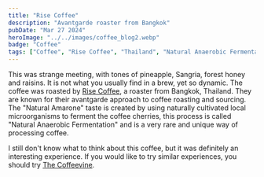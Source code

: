 ```yaml
---
title: "Rise Coffee"
description: "Avantgarde roaster from Bangkok"
pubDate: "Mar 27 2024"
heroImage: "../../images/coffee_blog2.webp"
badge: "Coffee"
tags: ["Coffee", "Rise Coffee", "Thailand", "Natural Anaerobic Fermentation", "Natural Amarone"]
---
```



This was strange meeting, with tones of pineapple, Sangria, forest honey and raisins. It is not what you usually find in a brew, yet so dynamic.
The coffee was roasted by [Rise Coffee](https://rise.coffee), a roaster from Bangkok, Thailand. They are known for their avantgarde approach to coffee roasting and sourcing.
The "Natural Amarone" taste is created by using naturally cultivated local microorganisms to ferment the coffee cherries,
this process is called "Natural Anaerobic Fermentation" and is a very rare and unique way of processing coffee.

I still don't know what to think about this coffee, but it was definitely an interesting experience.
If you would like to try similar experiences, you should try [The Coffeevine](https://thecoffeevine.com/).
